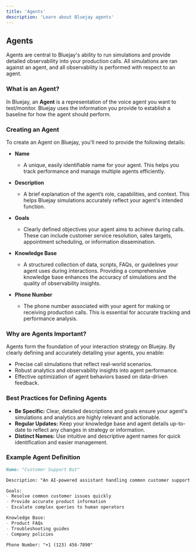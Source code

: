 ```yaml
---
title: 'Agents'
description: 'Learn about Bluejay agents'
---
```


## Agents

Agents are central to Bluejay's ability to run simulations and provide detailed observability into your production calls. All simulations are ran against an agent, and all observability is performed with respect to an agent.

### What is an Agent?

In Bluejay, an **Agent** is a representation of the voice agent you want to test/monitor. Bluejay uses the information you provide to establish a baseline for how the agent should perform.

### Creating an Agent

To create an Agent on Bluejay, you'll need to provide the following details:

- **Name**
  - A unique, easily identifiable name for your agent. This helps you track performance and manage multiple agents efficiently.

- **Description**
  - A brief explanation of the agent’s role, capabilities, and context. This helps Bluejay simulations accurately reflect your agent's intended function.

- **Goals**
  - Clearly defined objectives your agent aims to achieve during calls. These can include customer service resolution, sales targets, appointment scheduling, or information dissemination.

- **Knowledge Base**
  - A structured collection of data, scripts, FAQs, or guidelines your agent uses during interactions. Providing a comprehensive knowledge base enhances the accuracy of simulations and the quality of observability insights.

- **Phone Number**
  - The phone number associated with your agent for making or receiving production calls. This is essential for accurate tracking and performance analysis.

### Why are Agents Important?

Agents form the foundation of your interaction strategy on Bluejay. By clearly defining and accurately detailing your agents, you enable:

- Precise call simulations that reflect real-world scenarios.
- Robust analytics and observability insights into agent performance.
- Effective optimization of agent behaviors based on data-driven feedback.

### Best Practices for Defining Agents

- **Be Specific:** Clear, detailed descriptions and goals ensure your agent's simulations and analytics are highly relevant and actionable.
- **Regular Updates:** Keep your knowledge base and agent details up-to-date to reflect any changes in strategy or information.
- **Distinct Names:** Use intuitive and descriptive agent names for quick identification and easier management.

### Example Agent Definition

```md
Name: "Customer Support Bot"

Description: "An AI-powered assistant handling common customer support queries."

Goals:
- Resolve common customer issues quickly
- Provide accurate product information
- Escalate complex queries to human operators

Knowledge Base:
- Product FAQs
- Troubleshooting guides
- Company policies

Phone Number: "+1 (123) 456-7890"
